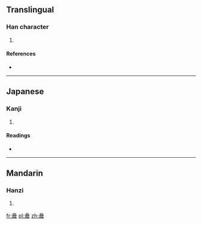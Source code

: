 ==Translingual==

===Han character===
{{Han char|rn=72|rad=日|as=15|sn=19|four=|canj=日日日女 (AAAV)}}

# {{defn|Han|sort=日15}}

====References====
* {{Han ref|kx=0501.230|dkj=14244|dj=0871.320|hdz=21541.010|uh=66DF|ud=26335}}

----

==Japanese==

===Kanji===
{{ja-kanji|grade=|rs=日15}}

# {{defn|Japanese|sort=日15}}

====Readings====
* {{ja-readings|on=[[しん]] (shin)|kun=[[あした]] (ashita), [[あさ]] (asa)}}

----

==Mandarin==

===Hanzi===
{{cmn-hanzi|pin=[[chén]] ([[chen2]])|wg=ch'en<sup>2</sup>}}

# {{defn|Mandarin|sort=日15}}

[[fr:曟]]
[[pl:曟]]
[[zh:曟]]